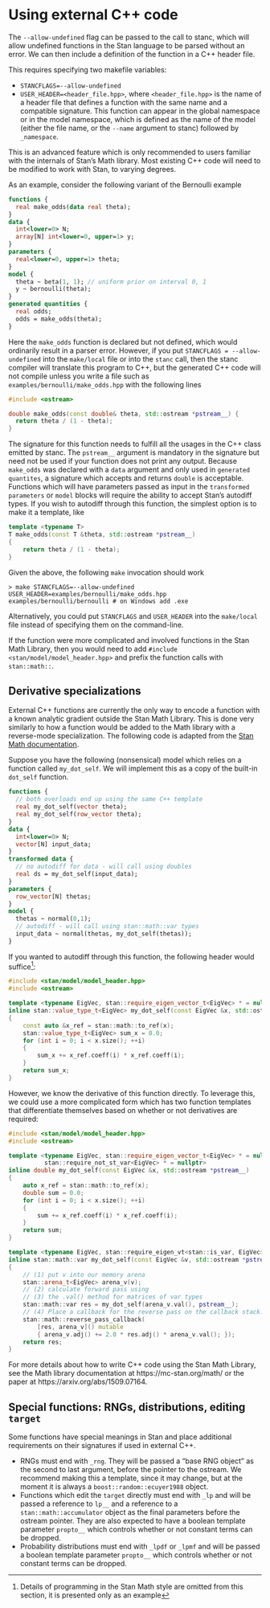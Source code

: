# Using external C++ code {#using-external-cpp-code}

The `--allow-undefined` flag can be passed to the call to stanc,
which will allow undefined functions in the Stan language to be parsed
without an error. We can then include a definition of the function in
a C++ header file.

This requires specifying two makefile variables:

- `STANCFLAGS=--allow-undefined`
- `USER_HEADER=<header_file.hpp>`, where `<header_file.hpp>` is the name of a header file that
  defines a function with the same name and a compatible signature. This function can appear in
  the global namespace or in the model namespace, which is defined as the name of
  the model (either the file name, or the `--name` argument to stanc) followed by `_namespace`.

This is an advanced feature which is only recommended to users familiar with the
internals of Stan's Math library. Most existing C++ code will need to be
modified to work with Stan, to varying degrees.

As an example, consider the following variant of the Bernoulli example

```stan
functions {
  real make_odds(data real theta);
}
data {
  int<lower=0> N;
  array[N] int<lower=0, upper=1> y;
}
parameters {
  real<lower=0, upper=1> theta;
}
model {
  theta ~ beta(1, 1); // uniform prior on interval 0, 1
  y ~ bernoulli(theta);
}
generated quantities {
  real odds;
  odds = make_odds(theta);
}
```
Here the `make_odds` function is declared but not defined, which
would ordinarily result in a parser error. However, if you put
`STANCFLAGS = --allow-undefined` into the `make/local` file
or into the `stanc` call, then the stanc compiler will translate
this program to C++, but the generated C++ code will not compile
unless you write a file
such as `examples/bernoulli/make_odds.hpp` with the following lines
```C++
#include <ostream>

double make_odds(const double& theta, std::ostream *pstream__) {
  return theta / (1 - theta);
}
```

The signature for this function needs to fulfill all the usages in the C++
class emitted by stanc. The `pstream__` argument is mandatory
in the signature but need not be used if your function does not print
any output. Because `make_odds` was declared with a `data` argument and only
used in `generated quantites`, a signature which accepts and returns `double` is
acceptable. Functions which will have parameters passed as input in the
`transformed parameters` or `model` blocks will require the ability to accept
Stan's autodiff types. If you wish to autodiff through this function, the
simplest option is to make it a template, like

```C++
template <typename T>
T make_odds(const T &theta, std::ostream *pstream__)
{
    return theta / (1 - theta);
}
```

Given the above, the following `make` invocation should work
```
> make STANCFLAGS=--allow-undefined USER_HEADER=examples/bernoulli/make_odds.hpp examples/bernoulli/bernoulli # on Windows add .exe
```
Alternatively, you could put `STANCFLAGS` and `USER_HEADER` into the
`make/local` file instead of specifying them on the command-line.

If the function were more complicated and involved functions in the
Stan Math Library, then you would need to add
`#include <stan/model/model_header.hpp>` and prefix the function calls
with `stan::math::`.

## Derivative specializations

External C++ functions are currently the only way to encode a function with a
known analytic gradient outside the Stan Math Library. This is done very
similarly to how a function would be added to the Math library with a
reverse-mode specialization. The following code is adapted from the [Stan Math
documentation](https://mc-stan.org/math/getting_started.html).

Suppose you have the following (nonsensical) model which relies on a function
called `my_dot_self`. We will implement this as a copy of the built-in
`dot_self` function.

```stan
functions {
  // both overloads end up using the same C++ template
  real my_dot_self(vector theta);
  real my_dot_self(row_vector theta);
}
data {
  int<lower=0> N;
  vector[N] input_data;
}
transformed data {
  // no autodiff for data - will call using doubles
  real ds = my_dot_self(input_data);
}
parameters {
  row_vector[N] thetas;
}
model {
  thetas ~ normal(0,1);
  // autodiff - will call using stan::math::var types
  input_data ~ normal(thetas, my_dot_self(thetas));
}
```

If you wanted to autodiff through this function, the following header would
suffice^[Details of programming in the Stan Math style are omitted from this
section, it is presented only as an example]:

```C++
#include <stan/model/model_header.hpp>
#include <ostream>

template <typename EigVec, stan::require_eigen_vector_t<EigVec> * = nullptr>
inline stan::value_type_t<EigVec> my_dot_self(const EigVec &x, std::ostream *pstream__)
{
    const auto &x_ref = stan::math::to_ref(x);
    stan::value_type_t<EigVec> sum_x = 0.0;
    for (int i = 0; i < x.size(); ++i)
    {
        sum_x += x_ref.coeff(i) * x_ref.coeff(i);
    }
    return sum_x;
}
```

However, we know the derivative of this function directly. To leverage this, we
could use a more complicated form which has two function templates that
differentiate themselves based on whether or not derivatives are required:

```C++
#include <stan/model/model_header.hpp>
#include <ostream>

template <typename EigVec, stan::require_eigen_vector_t<EigVec> * = nullptr,
          stan::require_not_st_var<EigVec> * = nullptr>
inline double my_dot_self(const EigVec &x, std::ostream *pstream__)
{
    auto x_ref = stan::math::to_ref(x);
    double sum = 0.0;
    for (int i = 0; i < x.size(); ++i)
    {
        sum += x_ref.coeff(i) * x_ref.coeff(i);
    }
    return sum;
}

template <typename EigVec, stan::require_eigen_vt<stan::is_var, EigVec> * = nullptr>
inline stan::math::var my_dot_self(const EigVec &v, std::ostream *pstream__)
{
    // (1) put v into our memory arena
    stan::arena_t<EigVec> arena_v(v);
    // (2) calculate forward pass using
    // (3) the .val() method for matrices of var types
    stan::math::var res = my_dot_self(arena_v.val(), pstream__);
    // (4) Place a callback for the reverse pass on the callback stack.
    stan::math::reverse_pass_callback(
        [res, arena_v]() mutable
        { arena_v.adj() += 2.0 * res.adj() * arena_v.val(); });
    return res;
}
```

For more details about how to write C++ code using the Stan Math
Library, see the Math library documentation at https://mc-stan.org/math/
or the paper at https://arxiv.org/abs/1509.07164.

## Special functions: RNGs, distributions, editing `target`

Some functions have special meanings in Stan and place additional requirements
on their signatures if used in external C++.

- RNGs must end with `_rng`. They will be passed a "base RNG object" as the
  second to last argument, before the pointer to the ostream. We recommend
  making this a template, since it may change, but at the moment it is always a
  `boost::random::ecuyer1988` object.
- Functions which edit the `target` directly must end with `_lp` and will be
  passed a reference to `lp__` and a reference to a `stan::math::accumulator`
  object as the final parameters before the ostream pointer. They are also
  expected to have a boolean template parameter `propto__` which controls
  whether or not constant terms can be dropped.
- Probability distributions must end with `_lpdf` or `_lpmf` and will be passed
  a boolean template parameter `propto__` which controls whether or not constant
  terms can be dropped.
